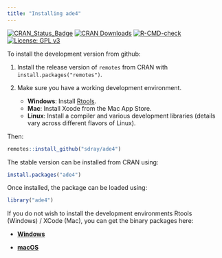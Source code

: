 ```yaml
---
title: "Installing ade4"
---
```


[![CRAN_Status_Badge](http://www.r-pkg.org/badges/version/ade4)](http://cran.r-project.org/package=ade4)
[![CRAN Downloads](https://cranlogs.r-pkg.org/badges/ade4)](https://cran.r-project.org/package=ade4)
[![R-CMD-check](https://github.com/sdray/ade4/workflows/R-CMD-check/badge.svg)](https://github.com/sdray/ade4/actions)
[![License: GPL v3](https://img.shields.io/badge/License-GPLv3-blue.svg)](https://www.gnu.org/licenses/gpl-3.0)

To install the development version from github:

1. Install the release version of `remotes` from CRAN with `install.packages("remotes")`.

2. Make sure you have a working development environment.
    * **Windows**: Install [Rtools](http://cran.r-project.org/bin/windows/Rtools/).
    * **Mac**: Install Xcode from the Mac App Store.
    * **Linux**: Install a compiler and various development libraries (details vary across different flavors of Linux).

Then:

```r
remotes::install_github("sdray/ade4")
```

The stable version can be installed from CRAN using:

```r
install.packages("ade4")
```

Once installed, the package can be loaded using:

```r
library("ade4")
```

If you do not wish to install the development environments Rtools (Windows) / XCode (Mac), you can get the binary packages here:

* [**Windows**](http://pbil.univ-lyon1.fr/members/thioulouse/bin/windows/)

* [**macOS**](http://pbil.univ-lyon1.fr/members/thioulouse/bin/macosx/)
